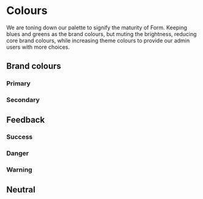 
<Meta title="Foundation/Colours" />

# Colours

We are toning down our palette to signify the maturity of Form. Keeping blues and greens as the brand colours, but muting the brightness, reducing core brand colours, while increasing theme colours to provide our admin users with more choices.

## Brand colours

### Primary

<Story name="Brand/Primary">
  <ColourTable
    label="Brand primary colours"
    colours={[
      { palette: 'brand.primary', shade: '100' },
      { palette: 'brand.primary', shade: '200' },
      { palette: 'brand.primary', shade: '300' },
      { palette: 'brand.primary', shade: '400' },
      { palette: 'brand.primary', shade: '500' },
      { palette: 'brand.primary', shade: '600' },
      { palette: 'brand.primary', shade: '700' },
      { palette: 'brand.primary', shade: '800' },
      { palette: 'brand.primary', shade: '900' },
    ]}
  />
</Story>

### Secondary

<Story name="Brand/Secondary">
  <ColourTable
    label="Brand secondary colours"
    colours={[
      { palette: 'secondary', shade: '100' },
      { palette: 'secondary', shade: '200' },
      { palette: 'secondary', shade: '300' },
      { palette: 'secondary', shade: '400' },
      { palette: 'secondary', shade: '500' },
      { palette: 'secondary', shade: '600' },
      { palette: 'secondary', shade: '700' },
      { palette: 'secondary', shade: '800' },
      { palette: 'secondary', shade: '900' },
    ]}
  />
</Story>

## Feedback

### Success

<Story name="Feedback/Success">
  <ColourTable
    label="Success colours"
    colours={[
      { palette: 'success', shade: '100' },
      { palette: 'success', shade: '200' },
      { palette: 'success', shade: '300' },
      { palette: 'success', shade: '400' },
      { palette: 'success', shade: '500' },
      { palette: 'success', shade: '600' },
      { palette: 'success', shade: '700' },
      { palette: 'success', shade: '800' },
      { palette: 'success', shade: '900' },
    ]}
  />
</Story>

### Danger

<Story name="Feedback/Danger">
  <ColourTable
    label="Danger colours"
    colours={[
      { palette: 'danger', shade: '100' },
      { palette: 'danger', shade: '200' },
      { palette: 'danger', shade: '300' },
      { palette: 'danger', shade: '400' },
      { palette: 'danger', shade: '500' },
      { palette: 'danger', shade: '600' },
      { palette: 'danger', shade: '700' },
      { palette: 'danger', shade: '800' },
      { palette: 'danger', shade: '900' },
    ]}
  />
</Story>

### Warning

<Story name="Feedback/Warning">
  <ColourTable
    label="Warning colours"
    colours={[
      { palette: 'warning', shade: '100' },
      { palette: 'warning', shade: '200' },
      { palette: 'warning', shade: '300' },
      { palette: 'warning', shade: '400' },
      { palette: 'warning', shade: '500' },
      { palette: 'warning', shade: '600' },
      { palette: 'warning', shade: '700' },
      { palette: 'warning', shade: '800' },
      { palette: 'warning', shade: '900' },
    ]}
  />
</Story>

## Neutral

<Story name="Neutral">
  <ColourTable
    label="Neutral colours"
    colours={[
      { palette: 'neutral', shade: '100' },
      { palette: 'neutral', shade: '200' },
      { palette: 'neutral', shade: '300' },
      { palette: 'neutral', shade: '400' },
      { palette: 'neutral', shade: '500' },
      { palette: 'neutral', shade: '600' },
      { palette: 'neutral', shade: '700' },
      { palette: 'neutral', shade: '800' },
      { palette: 'neutral', shade: '900' },
    ]}
  />
</Story>
